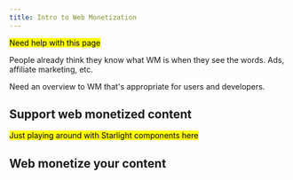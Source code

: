```yaml
---
title: Intro to Web Monetization
---
```



<p><mark>Need help with this page</mark></p>

People already think they know what WM is when they see the words. Ads, affiliate marketing, etc.

Need an overview to WM that's appropriate for users and developers.

## Support web monetized content

<p><mark>Just playing around with Starlight components here</mark></p>

<CardGrid>

<LinkCard
  title="Learn more about Web Monetization"
  href="/support/overview/"
/>

<LinkCard
  title="Get the Interledger Foundation's extension"
  href="/support/quick-start/"
/>

<LinkCard
  title="Sign up for a compatible digital wallet"
  href="/resources/wallets"
/>

</CardGrid>

## Web monetize your content

<CardGrid>
<LinkCard
  title="Learn more about web monetizing content"
  href="/experiment/overview/"
/>
<LinkCard
  title="Add Web Monetization to your site"
  href="/experiment/quick-start/"
/>

<LinkCard
  title="Sign up for a compatible digital wallet"
  href="/resources/wallets"
/>
</CardGrid>